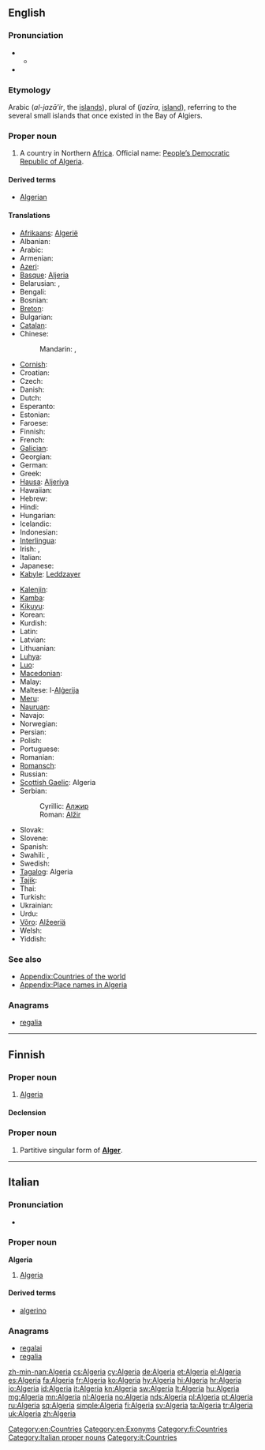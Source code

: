 ==English==
{{wikipedia}}

===Pronunciation===
* {{a|RP}}
** {{IPA|/ælˈdʒɪəriə/}}
* {{audio|En-us-Algeria.ogg|Audio (US)}}

===Etymology===
Arabic {{Arab|[[الجزائر]]}} (''al-jazā’ir'', the [[islands]]), plural of {{Arab|[[جزيرة]]}} (''jazīra'', [[island]]), referring to the several small islands that once existed in the Bay of Algiers.

===Proper noun===
{{en-proper noun}}

# A country in Northern [[Africa]]. Official name: [[People’s Democratic Republic of Algeria]].

====Derived terms====
* [[Algerian]]

====Translations====
{{trans-top|country}}
* [[Afrikaans]]: [[Algerië]]
* Albanian: {{t+|sq|Algjeria|xs=Albanian}}
* Arabic: {{t-|ar|الجزائر|p|tr=al-jazāʾir}}
* Armenian: {{t-|hy|Ալժիր|tr=Alžir}}
* [[Azeri]]: {{t-|az|Əlcəzair|xs=Azeri}}
* [[Basque]]: [[Aljeria]]
* Belarusian: {{t|be|Алжыр|m|tr=Alžýr|xs=Belarusian}}, {{t|be|Альжыр|m|tr=Al'žýr|xs=Belarusian}} {{qualifier|Taraškevica orthography}}
* Bengali: {{t-|bn|আলজেরিয়া}}
* Bosnian: {{t-|bs|Alžir|m}}
* [[Breton]]: {{t|br|Aljeria}}
* Bulgarian: {{t-|bg|Алжир|m|tr=Alžír}}
* [[Catalan]]: {{t|ca|Algèria|f}}
* Chinese:
*: Mandarin: {{t-|cmn|阿爾及利亞|sc=Hani}},  {{t-|cmn|阿尔及利亚|tr=Ā'ěrjílìyà|sc=Hani}}
* [[Cornish]]: {{t|kw|Aljeri}}
* Croatian: {{t+|hr|Alžir|m|alt=Àlžīr}}
* Czech: {{t+|cs|Alžírsko|n}}
* Danish: {{t-|da|Algeriet}}
* Dutch: {{t+|nl|Algerije}}
* Esperanto: {{t-|eo|Alĝerio|xs=Esperanto}}
* Estonian: {{t+|et|Alžeeria}}
* Faroese: {{t|fo|Algeria|n}}
* Finnish: {{t+|fi|Algeria}}
* French: {{t+|fr|Algérie|f}}
* [[Galician]]: {{t|gl|Alxeria|f}}
* Georgian: {{t|ka|ალჟირი|sc=Geor|xs=Georgian}}
* German: {{t+|de|Algerien|n}}
* Greek: {{t+|el|Αλγερία|f|tr=Algería}}
* [[Hausa]]: [[Aljeriya]]
* Hawaiian: {{unicode|[['Alekelia|ʻAlekelia]]}}
* Hebrew: {{t|he|אלג׳יריה|f|tr=Aljiriya}}
* Hindi: {{t+|hi|अल्जीरिया|tr=Aljīriyā|xs=Hindi}}
* Hungarian: {{t+|hu|Algéria}}
* Icelandic: {{t+|is|Alsír}}
* Indonesian: {{t|id|Aljazair}}
* [[Interlingua]]: {{t|ia|Algeria}}
* Irish: {{t|ga|Ailgéir|f|alt=An Ailgéir}}, {{t|ga|Daon-Phoblacht Dhaonlathach na hAilgéire|f}}
* Italian: {{t+|it|Algeria|f}}
* Japanese: {{t+|ja|アルジェリア|tr=Arujeria}}
* [[Kabyle]]: [[Leddzayer]]
{{trans-mid}}
* [[Kalenjin]]: {{tø|kln|Aljeria}}
* [[Kamba]]: {{tø|kam|Aljeria}}
* [[Kikuyu]]: {{tø|ki|Aljeria}}
* Korean: {{t+|ko|알제리|tr=Aljeri|sc=Hang}}
* Kurdish: {{t|ku|جه‌زایر|sc=ku-Arab}}
* Latin: {{t-|la|Algerium}}
* Latvian: {{t-|lv|Alžīrija|xs=Latvian}}
* Lithuanian: {{t+|lt|Alžyras|xs=Lithuanian}}
* [[Luhya]]: {{tø|luy|Aljeria}}
* [[Luo]]: {{tø|luo|Aljeria}}
* [[Macedonian]]: {{t+|mk|Алжир|m|tr=Álžir}}
* Malay: {{t-|ms|Algeria|xs=Malay}}
* Maltese: l-[[Alġerija]]
* [[Meru]]: {{tø|mer|Aljeria}}
* [[Nauruan]]: {{t-|na|Algeria|xs=Nauruan}}
* Navajo: {{tø|nv|Aljííya}}
* Norwegian: {{t+|no|Algerie}}
* Persian: {{t|fa|الجزایر|tr=Aljazâyer|xs=Persian}}
* Polish: {{t+|pl|Algieria|f}}
* Portuguese: {{t+|pt|Argélia|f}}
* Romanian: {{t-|ro|Algeria|f}}
* [[Romansch]]: {{t|rm|Algeria}}
* Russian: {{t+|ru|Алжир|m|tr=Alžír}}
* [[Scottish Gaelic]]: Algeria
* Serbian:
*: Cyrillic: [[Алжир]] {{m}}
*: Roman: [[Alžir]] {{m}}
* Slovak: {{t-|sk|Alžírsko}}
* Slovene: {{t+|sl|Alžirija|f}}
* Spanish: {{t+|es|Argelia|f}}
* Swahili: {{t+|sw|Aljeria|xs=Swahili}}, {{t|sw|Ualjeri}}
* Swedish: {{t+|sv|Algeriet}}
* [[Tagalog]]: Algeria
* [[Tajik]]: {{t|tg|Алҷазоир|tr=Aljazoir|sc=Cyrl}}
* Thai: {{t|th|ประเทศแอลจีเรีย|tr=pràthàèt aenjiria}}
* Turkish: {{t+|tr|Cezayir}}
* Ukrainian: {{t+|uk|Алжир|m|tr=Alžýr|xs=Ukrainian}}
* Urdu: {{t-|ur|الجزائر|tr=Aljazâ’ir|xs=Urdu}}
* [[Võro]]: [[Alžeeriä]]
* Welsh: {{t-|cy|Algeria|xs=Welsh}}
* Yiddish: {{t|yi|אַלזשיר|tr=Alzhir|sc=Hebr|xs=Yiddish}}
{{trans-bottom}}

===See also===
* [[Appendix:Countries of the world]]
* [[Appendix:Place names in Algeria]]

===Anagrams===
* [[regalia#English|regalia]]

[[Category:en:Countries]]
[[Category:en:Exonyms]]

----

==Finnish==
{{wikipedia|lang=fi}}

===Proper noun===
{{fi-proper noun}}

# [[#English|Algeria]]

====Declension====
{{fi-decl-kulkija|Algeri|nopl=1}}

===Proper noun===
{{head|fi|proper noun form}}

# Partitive singular form of '''[[Alger#Finnish|Alger]]'''.

[[Category:fi:Countries]]

----

==Italian==
{{wikipedia|lang=it}}

===Pronunciation===
* {{audio|It-Algeria.ogg|Audio}}

===Proper noun===
'''Algeria''' {{f}}

# [[#English|Algeria]]

====Derived terms====
* [[algerino]]

===Anagrams===
* [[regalai#Italian|regalai]]
* [[regalia#Italian|regalia]]

[[Category:Italian proper nouns]]
[[Category:it:Countries]]

[[zh-min-nan:Algeria]]
[[cs:Algeria]]
[[cy:Algeria]]
[[de:Algeria]]
[[et:Algeria]]
[[el:Algeria]]
[[es:Algeria]]
[[fa:Algeria]]
[[fr:Algeria]]
[[ko:Algeria]]
[[hy:Algeria]]
[[hi:Algeria]]
[[hr:Algeria]]
[[io:Algeria]]
[[id:Algeria]]
[[it:Algeria]]
[[kn:Algeria]]
[[sw:Algeria]]
[[lt:Algeria]]
[[hu:Algeria]]
[[mg:Algeria]]
[[mn:Algeria]]
[[nl:Algeria]]
[[no:Algeria]]
[[nds:Algeria]]
[[pl:Algeria]]
[[pt:Algeria]]
[[ru:Algeria]]
[[sq:Algeria]]
[[simple:Algeria]]
[[fi:Algeria]]
[[sv:Algeria]]
[[ta:Algeria]]
[[tr:Algeria]]
[[uk:Algeria]]
[[zh:Algeria]]